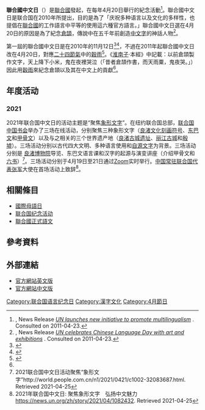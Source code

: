 {{Infobox holiday
|holiday_name  = 聯合國中文日
|type          = 國際性
|longtype      =
|image         =
|caption       =
|official_name =
|nickname      =
|observedby    =
|duration      = 一天
|frequency     = 每年一次
|date          = 4月20日
|celebrations  =
|observances   =
|relatedto     = [[國際母語日|國際母語日]]、[[聯合國阿拉伯語日|聯合國阿拉伯語日]]、[[聯合國英語日|聯合國英語日]]、[[聯合國法語日|聯合國法語日]]、[[聯合國俄語日|聯合國俄語日]]、[[聯合國西班牙語日|聯合國西班牙語日]]
}}
'''聯合國中文日'''（{{Lang-en|UN Chinese Language Day}}）是[[聯合國|聯合國]]發起，在每年4月20日舉行的紀念活動<ref name="UNNews">, News Release [http://www.un.org/apps/news/story.asp?NewsID=33819 ''UN launches new initiative to promote multilingualism''] {{Wayback|url=http://www.un.org/apps/news/story.asp?NewsID=33819 |date=20160601015101 }}. Consulted on 2011-04-23.</ref>。聯合國中文日是联合国在2010年所提出，目的是為了「庆祝多种语言以及文化的多样性，也提倡在[[聯合國|聯合國]]的工作語言中平等的使用這六種官方語言。」聯合國中文日選在4月20日的原因是為了紀念[[倉頡|倉頡]]，傳說中在五千年前創造[[漢字|中文字]]的神話人物<ref name="UNNewsC">, News Release [http://www.un.org/apps/news/story.asp?NewsID=38156 ''UN celebrates Chinese Language Day with art and exhibitions''] {{Wayback|url=http://www.un.org/apps/news/story.asp?NewsID=38156 |date=20170802140623 }}. Consulted on 2011-04-23.</ref>。

第一屆的聯合國中文日是在2010年的11月12日<ref>{{cite web |url=http://www.un.int/wcm/content/site/portal/lang/en/home/pid/23103 |title=Chinese Language Day celebrated at HQ on Friday, 12 November |date=2010-11-11 |accessdate=2011-07-26 |author=Jingbo Huang |publisher=deleGATE — iSeek for Member States |deadurl=yes |archiveurl=https://web.archive.org/web/20120927152211/http://www.un.int/wcm/content/site/portal/lang/en/home/pid/23103 |archivedate=2012-09-27 }}</ref><ref>{{cite news |publisher=Xinhuanet |url=http://news.xinhuanet.com/english2010/photo/2010-11/13/c_13604437.htm |title=First-ever Chinese Language Day celebrated at UN |date=2010-11-13 |accessdate=2011-07-26 |deadurl=yes |archiveurl=https://web.archive.org/web/20101116125703/http://news.xinhuanet.com/english2010/photo/2010-11/13/c_13604437.htm |archivedate=2010-11-16 }}</ref>，不過在2011年起聯合國中文日改在4月20日，對應[[二十四節氣|二十四節氣]]中的[[穀雨|穀雨]]<ref name="UN events">{{cite web |url=http://www.un.org/zh/events/chineselanguageday/english.shtml |title=United Nations Chinese Language Day |accessdate=2011-07-26 |publisher=United Nations |archive-date=2011-07-27 |archive-url=https://web.archive.org/web/20110727014930/http://www.un.org/zh/events/chineselanguageday/english.shtml |dead-url=no }}</ref>。《[[淮南子|淮南子]]·本經》中記載：以前倉頡製作文字，天上降下小米，鬼在夜裡哭泣（「昔者倉頡作書，而天雨粟，鬼夜哭。」）因此用[[穀雨|穀雨]]來紀念倉頡以及其在中文上的貢獻<ref name="UN events"/>。

==年度活动==
===2021===
2021年联合国中文日的活动主题是“聚焦[[象形文字|象形文字]]”。在纽约联合国总部，[[联合国中国书会|联合国中国书会]]举办了三场在线活动，分别聚焦三种象形文字（[[良渚文化刻画符号|良渚文化刻画符号]]、[[东巴文|东巴文]]和[[甲骨文|甲骨文]]）以及与之相关的三个世界遗产地（[[良渚古城遗址|良渚古城遗址]]、[[丽江古城|丽江古城]]和[[殷墟|殷墟]]）。三场活动分别以古代四大文明、多种语言使用和[[自源文字|自源文字]]为背景。三场活动分别是 [[良渚博物院|良渚博物院]]导览、东巴文语言课和汉字的起源与演变讲座（介绍甲骨文和[[六书|六书]]）<ref>2021联合国中文日活动聚焦“象形文字”http://world.people.com.cn/n1/2021/0421/c1002-32083687.html. Retrieved 2021-04-25</ref>。三场活动分别于4月19日至21日通过[[Zoom_(軟體)|Zoom]]实时举行。[[中国常驻联合国代表|中国常驻联合国代表]][[张军_(外交官)|张军]]大使在首场活动上致辞<ref>2021年联合国中文日: 聚焦象形文字　弘扬中文魅力 https://news.un.org/zh/story/2021/04/1082432. Retrieved 2021-04-25</ref>。

== 相關條目 ==
* [[國際母語日|國際母語日]]
* [[联合国纪念活动|联合国纪念活动]]
* [[聯合國正式語文|聯合國正式語文]]

== 參考資料 ==
{{Reflist}}

==外部連結==
* [http://www.un.org/zh/events/chineselanguageday/english.shtml 官方網站英文版] {{Wayback|url=http://www.un.org/zh/events/chineselanguageday/english.shtml |date=20160422143430 }}
* [http://www.un.org/zh/events/chineselanguageday/ 官方網站中文版] {{Wayback|url=http://www.un.org/zh/events/chineselanguageday/ |date=20160425054059 }}

[[Category:联合国语言纪念日|Category:联合国语言纪念日]]
[[Category:漢字文化|Category:漢字文化]]
[[Category:4月節日|Category:4月節日]]